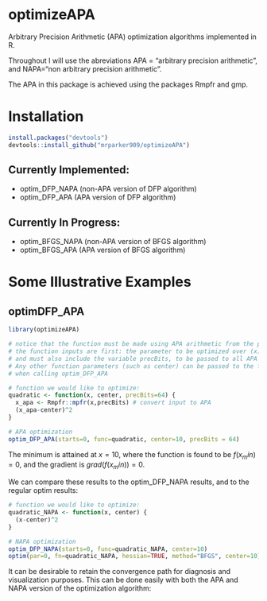 # optimizeAPA
Arbitrary Precision Arithmetic (APA) optimization algorithms implemented in R.

Throughout I will use the abreviations APA = "arbitrary precision arithmetic", and NAPA="non arbitrary precision arithmetic".

The APA in this package is achieved using the packages Rmpfr and gmp.

# Installation

```r
install.packages("devtools")
devtools::install_github("mrparker909/optimizeAPA")
```

## Currently Implemented:

- optim_DFP_NAPA (non-APA version of DFP algorithm)
- optim_DFP_APA (APA version of DFP algorithm)

## Currently In Progress:

- optim_BFGS_NAPA (non-APA version of BFGS algorithm)
- optim_BFGS_APA (APA version of BFGS algorithm)

# Some Illustrative Examples

## optimDFP_APA

```r
library(optimizeAPA)

# notice that the function must be made using APA arithmetic from the package Rmpfr
# the function inputs are first: the parameter to be optimized over (x)
# and must also include the variable precBits, to be passed to all APA numbers.
# Any other function parameters (such as center) can be passed to the function
# when calling optim_DFP_APA

# function we would like to optimize:
quadratic <- function(x, center, precBits=64) {
  x_apa <- Rmpfr::mpfr(x,precBits) # convert input to APA
  (x_apa-center)^2
}

# APA optimization
optim_DFP_APA(starts=0, func=quadratic, center=10, precBits = 64)
```
The minimum is attained at $x=10$, where the function is found to be $f(x_min)=0$, and the gradient is $grad(f(x_min)) = 0$.

We can compare these results to the optim_DFP_NAPA results, and to the regular optim results: 

```r
# function we would like to optimize:
quadratic_NAPA <- function(x, center) {
  (x-center)^2
}

# NAPA optimization
optim_DFP_NAPA(starts=0, func=quadratic_NAPA, center=10)
optim(par=0, fn=quadratic_NAPA, hessian=TRUE, method="BFGS", center=10)
```

It can be desirable to retain the convergence path for diagnosis and visualization purposes. This can be done easily with both the APA and NAPA version of the optimization algorithm:



